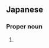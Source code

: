 ==Japanese==
{{ja-kanjitab|美|早}}

===Proper noun===
{{ja-pos|proper|みさ}}

# {{given name|female|lang=ja|sort=みさ}}